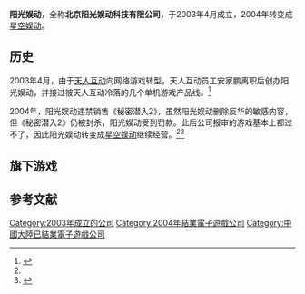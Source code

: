 {{Infobox company
| name =阳光娱动
| name_en =
| logo =
| caption =
| type =
| traded_as =
| foundation = 2003年4月
| defunct = 
| location = {{CHN}}
| chairman =
| president =
| CEO =
| CFO =
| CMO =
| key_people =安家鹏
| industry = 销售单机游戏
| products =
| homepage = 
}}
'''阳光娱动'''，全称'''北京阳光娱动科技有限公司'''，于2003年4月成立，2004年转变成[[星空娱动|星空娱动]]。

==历史==
2003年4月，由于[[天人互动|天人互动]]向网络游戏转型，天人互动员工安家鹏离职后创办阳光娱动，并接过被天人互动冷落的几个单机游戏产品线。<ref name=gamersky>{{cite news|title=单机游戏代理的死与生 游民星空独家专访星空娱动创始人安家鹏|url=http://www.gamersky.com/news/201206/203207_2.shtml|accessdate=2016-11-12|archive-date=2016-11-12|archive-url=https://web.archive.org/web/20161112222118/http://www.gamersky.com/news/201206/203207_2.shtml|dead-url=no}}</ref>

2004年，阳光娱动违禁销售《秘密潜入2》，虽然阳光娱动删除反华的敏感内容，但《秘密潜入2》仍被封杀，阳光娱动受到罚款。此后公司报审的游戏基本上都过不了，因此阳光娱动转变成[[星空娱动|星空娱动]]继续经营。<ref name=gamersky></ref><ref>{{Cite web |url=http://news.163.com/2004w03/12495/2004w03_1079634718327.html |title=涉嫌反华游戏仍在"潜入" 《秘密潜入2》市面有售 |accessdate=2016-11-12 |archive-date=2016-11-12 |archive-url=https://web.archive.org/web/20161112210429/http://news.163.com/2004w03/12495/2004w03_1079634718327.html |dead-url=no }}</ref>

==旗下游戏==
{{columns-list|3|
*《[[无冬之夜|无冬之夜]]》
*《[[龙与地下城|龙与地下城]]》
*《无冬之夜：古城幽影》
*《无冬之夜：幽城魔影》
*《[[秘密潜入2|秘密潜入2]]》
}}

== 参考文献 ==
{{reflist}}

{{Portal bar|电子游戏}}

[[Category:2003年成立的公司|Category:2003年成立的公司]]
[[Category:2004年結業電子遊戲公司|Category:2004年結業電子遊戲公司]]
[[Category:中國大陸已結業電子遊戲公司|Category:中國大陸已結業電子遊戲公司]]
